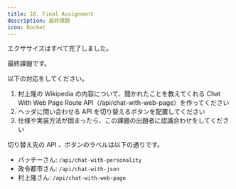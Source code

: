 ```yaml
---
title: 18. Final Assignment
description: 最終課題
icon: Rocket
---
```


エクササイズはすべて完了しました。

最終課題です。

以下の対応をしてください。

1. 村上隆の Wikipedia の内容について、聞かれたことを教えてくれる Chat With Web Page Route API（/api/chat-with-web-page）を作ってください
2. ヘッダに問い合わせる API を切り替えるボタンを配置してください
3. 仕様や実装方法が固まったら、この課題の出題者に認識合わせをしてください

切り替え先の API 、ボタンのラベルは以下の通りです。

- パッチーさん: `/api/chat-with-personality`
- 政令都市さん: `/api/chat-with-json`
- 村上隆さん: `/api/chat-with-web-page`
